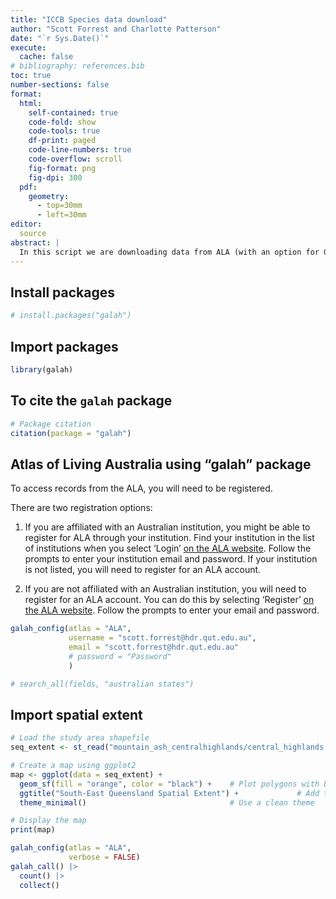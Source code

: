 ```yaml
---
title: "ICCB Species data download"
author: "Scott Forrest and Charlotte Patterson"
date: "`r Sys.Date()`"
execute: 
  cache: false
# bibliography: references.bib
toc: true
number-sections: false
format: 
  html:
    self-contained: true
    code-fold: show
    code-tools: true
    df-print: paged
    code-line-numbers: true
    code-overflow: scroll
    fig-format: png
    fig-dpi: 300
  pdf:
    geometry: 
      - top=30mm
      - left=30mm
editor:
  source
abstract: |
  In this script we are downloading data from ALA (with an option for GBIF) for koalas (Phascolarctos cinereus) in the South-East Queensland (SEQ) region. We are then cleaning the data and in other scripts creating a species distribution model for current and future climate scenarios.
---
```


## Install packages

```r

# install.packages("galah")

```

## Import packages

```r

library(galah)

```

## To cite the `galah` package

```r

# Package citation
citation(package = "galah")

```

## Atlas of Living Australia using "galah" package

To access records from the ALA, you will need to be registered.

There are two registration options:

1.  If you are affiliated with an Australian institution, you might be able to register for ALA through your institution. Find your institution in the list of institutions when you select 'Login' [on the ALA website](https://www.ala.org.au/). Follow the prompts to enter your institution email and password. If your institution is not listed, you will need to register for an ALA account.

2. If you are not affiliated with an Australian institution, you will need to register for an ALA account. You can do this by selecting 'Register' [on the ALA website](https://www.ala.org.au/). Follow the prompts to enter your email and password.

```r

galah_config(atlas = "ALA",
             username = "scott.forrest@hdr.qut.edu.au",
             email = "scott.forrest@hdr.qut.edu.au"
             # password = "Password"
             )

# search_all(fields, "australian states")

```

## Import spatial extent

```r

# Load the study area shapefile
seq_extent <- st_read("mountain_ash_centralhighlands/central_highlands.shp")

# Create a map using ggplot2
map <- ggplot(data = seq_extent) +
  geom_sf(fill = "orange", color = "black") +    # Plot polygons with border
  ggtitle("South-East Queensland Spatial Extent") +             # Add title
  theme_minimal()                                # Use a clean theme

# Display the map
print(map)

```


```r

galah_config(atlas = "ALA",
             verbose = FALSE)
galah_call() |>
  count() |>
  collect()

```


